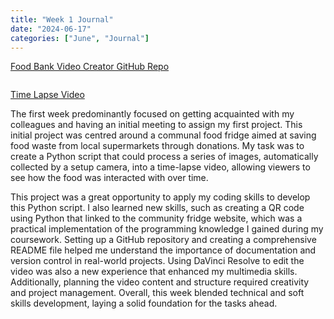 ```yaml
---
title: "Week 1 Journal"
date: "2024-06-17"
categories: ["June", "Journal"]
---
```


[Food Bank Video Creator GitHub Repo](https://github.com/Jamess200/FoodBank)
```python
```
[Time Lapse Video](https://youtu.be/YQYi-I0GTlc)

The first week predominantly focused on getting acquainted with my colleagues and having an initial meeting to assign my first project. This initial project was centred around a communal food fridge aimed at saving food waste from local supermarkets through donations. My task was to create a Python script that could process a series of images, automatically collected by a setup camera, into a time-lapse video, allowing viewers to see how the food was interacted with over time.

This project was a great opportunity to apply my coding skills to develop this Python script. I also learned new skills, such as creating a QR code using Python that linked to the community fridge website, which was a practical implementation of the programming knowledge I gained during my coursework. Setting up a GitHub repository and creating a comprehensive README file helped me understand the importance of documentation and version control in real-world projects. Using DaVinci Resolve to edit the video was also a new experience that enhanced my multimedia skills. Additionally, planning the video content and structure required creativity and project management. Overall, this week blended technical and soft skills development, laying a solid foundation for the tasks ahead.